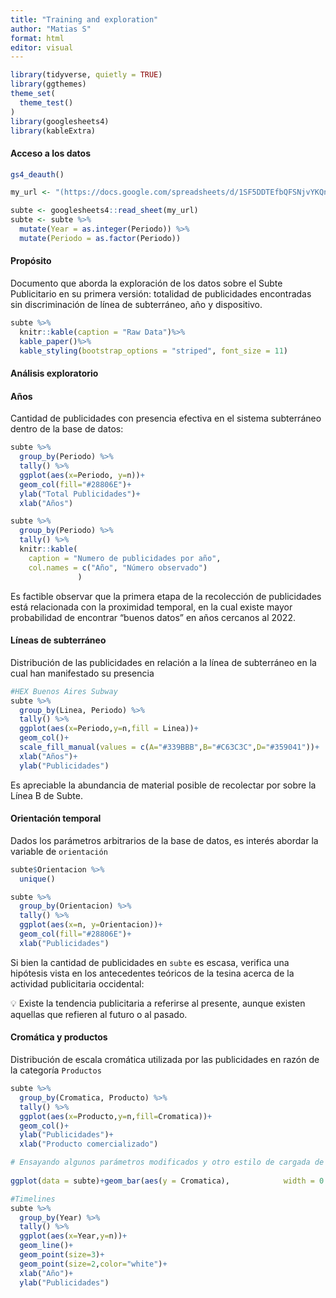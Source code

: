 ```yaml
---
title: "Training and exploration"
author: "Matias S"
format: html
editor: visual
---
```


```r
library(tidyverse, quietly = TRUE)
library(ggthemes)
theme_set(
  theme_test()
)
library(googlesheets4)
library(kableExtra)
```

#### Acceso a los datos

```r
gs4_deauth()

my_url <- "(https://docs.google.com/spreadsheets/d/1SF5DDTEfbQFSNjvYKQnsQKdsBdE7oJeTywCk92pB7f8/edit#gid=1964221805)"

subte <- googlesheets4::read_sheet(my_url)
subte <- subte %>%
  mutate(Year = as.integer(Periodo)) %>%
  mutate(Periodo = as.factor(Periodo))
```

#### Propósito

Documento que aborda la exploración de los datos sobre el Subte Publicitario en su primera versión: totalidad de publicidades encontradas sin discriminación de línea de subterráneo, año y dispositivo.

```r
subte %>%
  knitr::kable(caption = "Raw Data")%>%
  kable_paper()%>%
  kable_styling(bootstrap_options = "striped", font_size = 11)
```

#### Análisis exploratorio

#### Años

Cantidad de publicidades con presencia efectiva en el sistema subterráneo dentro de la base de datos:

```r
subte %>%
  group_by(Periodo) %>%
  tally() %>%
  ggplot(aes(x=Periodo, y=n))+
  geom_col(fill="#28806E")+
  ylab("Total Publicidades")+
  xlab("Años")
```

```r
subte %>% 
  group_by(Periodo) %>% 
  tally() %>% 
  knitr::kable(
    caption = "Numero de publicidades por año",
    col.names = c("Año", "Número observado")
               )
```

Es factible observar que la primera etapa de la recolección de publicidades está relacionada con la proximidad temporal, en la cual existe mayor probabilidad de encontrar "buenos datos" en años cercanos al 2022.

#### Líneas de subterráneo

Distribución de las publicidades en relación a la línea de subterráneo en la cual han manifestado su presencia

```r
#HEX Buenos Aires Subway
subte %>%
  group_by(Linea, Periodo) %>%
  tally() %>%
  ggplot(aes(x=Periodo,y=n,fill = Linea))+
  geom_col()+
  scale_fill_manual(values = c(A="#339BBB",B="#C63C3C",D="#359041"))+
  xlab("Años")+
  ylab("Publicidades")
```

Es apreciable la abundancia de material posible de recolectar por sobre la Línea B de Subte.

#### Orientación temporal

Dados los parámetros arbitrarios de la base de datos, es interés abordar la variable de `orientación`

```r
subte$Orientacion %>%
  unique()
```

```r
subte %>%
  group_by(Orientacion) %>%
  tally() %>%
  ggplot(aes(x=n, y=Orientacion))+
  geom_col(fill="#28806E")+
  xlab("Publicidades")
```

Si bien la cantidad de publicidades en `subte` es escasa, verifica una hipótesis vista en los antecedentes teóricos de la tesina acerca de la actividad publicitaria occidental:

💡 Existe la tendencia publicitaria a referirse al presente, aunque existen aquellas que refieren al futuro o al pasado.

#### Cromática y productos

Distribución de escala cromática utilizada por las publicidades en razón de la categoría `Productos`

```r
subte %>%
  group_by(Cromatica, Producto) %>%
  tally() %>%
  ggplot(aes(x=Producto,y=n,fill=Cromatica))+
  geom_col()+
  ylab("Publicidades")+
  xlab("Producto comercializado")
```

```r
# Ensayando algunos parámetros modificados y otro estilo de cargada de datos a la que precede
  
ggplot(data = subte)+geom_bar(aes(y = Cromatica),            width = 0.3,fill='tomato2')+theme_test()
```

```r
#Timelines
subte %>%
  group_by(Year) %>%
  tally() %>%
  ggplot(aes(x=Year,y=n))+
  geom_line()+
  geom_point(size=3)+
  geom_point(size=2,color="white")+
  xlab("Año")+
  ylab("Publicidades")
```
